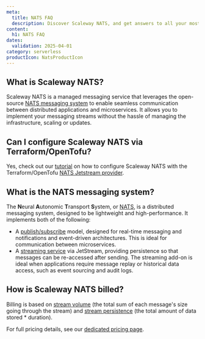 ```yaml
---
meta:
  title: NATS FAQ
  description: Discover Scaleway NATS, and get answers to all your most commonly asked questions, including information on compatibility with various services, and billing.
content:
  h1: NATS FAQ
dates:
  validation: 2025-04-01
category: serverless
productIcon: NatsProductIcon
---
```


## What is Scaleway NATS?

Scaleway NATS is a managed messaging service that leverages the open-source [NATS messaging system](/nats/concepts/#nats-messaging-system) to enable seamless communication between distributed applications and microservices. It allows you to implement your messaging streams without the hassle of managing the infrastructure, scaling or updates.

## Can I configure Scaleway NATS via Terraform/OpenTofu?

Yes, check out our [tutorial](https://registry.terraform.io/providers/scaleway/scaleway/latest/docs/guides/mnq_with_nats_terraform_provider) on how to configure Scaleway NATS with the Terraform/OpenTofu [NATS Jetstream provider](https://registry.terraform.io/providers/nats-io/jetstream/latest/docs).

## What is the NATS messaging system?

The **N**eural **A**utonomic **T**ransport **S**ystem, or [NATS](https://nats.io/), is a distributed messaging system, designed to be lightweight and high-performance. It implements both of the following:
- A [publish/subscribe](#publish-subscribe) model, designed for real-time messaging and notifications and event-driven architectures. This is ideal for communication between microservices.
- A [streaming service](#stream) via JetStream, providing persistence so that messages can be re-accessed after sending. The streaming add-on is ideal when applications require message replay or historical data access, such as event sourcing and audit logs.

## How is Scaleway NATS billed?

Billing is based on [stream volume](/nats/concepts/#stream-volume) (the total sum of each message's size going through the stream) and [stream persistence](/nats/concepts/#stream-persistence) (the total amount of data stored * duration).

For full pricing details, see our [dedicated pricing page](https://www.scaleway.com/en/pricing/).